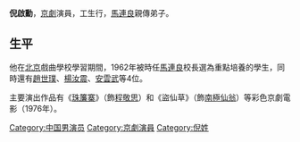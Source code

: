 {{unreferenced|time=2014-03-15T13:25:44+00:00}}
'''倪啟勳'''，[[京劇|京劇]]演員，工生行，[[馬連良|馬連良]]親傳弟子。

==生平==
他在[[北京|北京]]戲曲學校學習期間，1962年被時任[[馬連良|馬連良]]校長選為重點培養的學生，同時還有[[趙世璞|趙世璞]]、[[楊汝震|楊汝震]]、[[安雲武|安雲武]]等4位。

主要演出作品有《[[珠帘寨|珠簾寨]]》（飾[[程敬思|程敬思]]）和《盜仙草》（飾[[南極仙翁|南極仙翁]]）等彩色京劇電影（1976年）。

{{Authority control}}
{{DEFAULTSORT:N}}
[[Category:中国男演员|Category:中国男演员]]
[[Category:京劇演員|Category:京劇演員]]
[[Category:倪姓|Category:倪姓]]